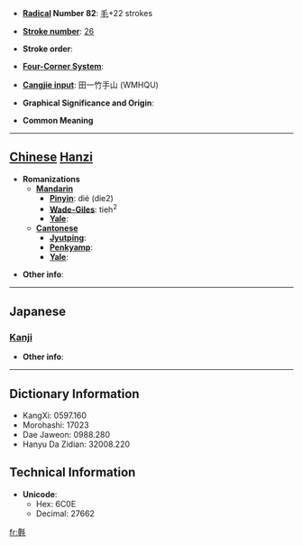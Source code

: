 * '''[[Wiktionary:Chinese radical index| Radical]] Number 82''': [[Wiktionary:Chinese radical index 毛|毛]]+22 strokes

* '''[[Wiktionary:Chinese total strokes index|Stroke number]]''': [[Wiktionary:Chinese total strokes index 26|26]]

* '''Stroke order''': 

* '''[[Wiktionary:Chinese four corner index|Four-Corner System]]''': 

* '''[[Wiktionary:Chinese Cangjie index|Cangjie input]]''': 田一竹手山 (WMHQU)

* '''Graphical Significance and Origin''': 

* '''Common Meaning'''

----

== [[Chinese]] [[Hanzi]] ==

* '''Romanizations'''
** '''[[Mandarin]]'''
*** '''[[Pinyin]]''': dié (die2)
*** '''[[Wade-Giles]]''': tieh<sup>2</sup>
*** '''[[Yale]]''': 
** '''[[Cantonese]]'''
*** '''[[Jyutping]]''':
*** '''[[Penkyamp]]''': 
*** '''[[Yale]]''': 

* '''Other info''': 

----

==Japanese==
===[[Kanji]]===
{{kanji|on readings=[[ちょう]] (chō), [[じょう]] (jō)
|kun readings=[[もめんのぬの]] (momennonuno)
}}

* '''Other info''':  

----

== Dictionary Information ==

* KangXi: 0597.160
* Morohashi: 17023
* Dae Jaweon: 0988.280
* Hanyu Da Zidian: 32008.220

== Technical Information ==

* '''Unicode''':
** Hex: 6C0E
** Decimal: 27662

[[fr:氎]]